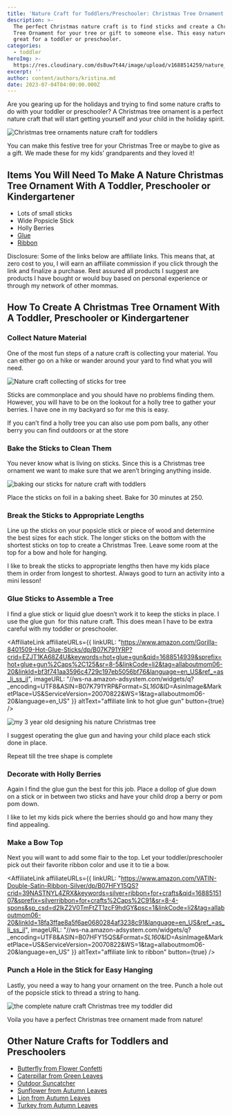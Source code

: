 ```yaml
---
title: 'Nature Craft for Toddlers/Preschooler: Christmas Tree Ornament'
description: >-
  The perfect Christmas nature craft is to find sticks and create a Christmas
  Tree Ornament for your tree or gift to someone else. This easy nature craft is
  great for a toddler or preschooler.
categories:
  - toddler
heroImg: >-
  https://res.cloudinary.com/ds8uw7t44/image/upload/v1688514259/nature_craft_for_toddlers_christmas_tree_ornaments_hg7vab.jpg
excerpt: ''
author: content/authors/kristina.md
date: 2023-07-04T04:00:00.000Z
---
```


Are you gearing up for the holidays and trying to find some nature crafts to do with your toddler or preschooler? A Christmas tree ornament is a perfect nature craft that will start getting yourself and your child in the holiday spirit.

![Christmas tree ornaments nature craft for toddlers](https://res.cloudinary.com/ds8uw7t44/image/upload/v1688514259/nature_craft_for_toddlers_christmas_tree_ornaments_hg7vab.jpg)

You can make this festive tree for your Christmas Tree or maybe to give as a gift. We made these for my kids’ grandparents and they loved it!

## Items You Will Need To Make A Nature Christmas Tree Ornament With A Toddler, Preschooler or Kindergartener

* Lots of small sticks
* Wide Popsicle Stick
* Holly Berries
* [Glue](https://www.amazon.com/Gorilla-8401509-Hot-Glue-Sticks/dp/B07K791YRP?crid=EZJT1KA68Z4U\&keywords=hot+glue+gun\&qid=1688514939\&sprefix=hot+glue+gun%2Caps%2C125\&sr=8-5\&linkCode=ll1\&tag=allaboutmom06-20\&linkId=770883f16cc126002df2b61ac5c3b6cb\&language=en_US\&ref_=as_li_ss_tl)
* [Ribbon](https://www.amazon.com/VATIN-Double-Satin-Ribbon-Silver/dp/B07HFY15QS?crid=39NASTNYL4ZRX\&keywords=silver+ribbon+for+crafts\&qid=1688515107\&sprefix=silverribbon+for+crafts%2Caps%2C91\&sr=8-4-spons\&sp_csd=d2lkZ2V0TmFtZT1zcF9hdGY\&psc=1\&linkCode=ll1\&tag=allaboutmom06-20\&linkId=3acd0b3208b05eff7ac27020c02d81df\&language=en_US\&ref_=as_li_ss_tl)

Disclosure: Some of the links below are affiliate links. This means that, at zero cost to you, I will earn an affiliate commission if you click through the link and finalize a purchase. Rest assured all products I suggest are products I have bought or would buy based on personal experience or through my network of other mommas.

## How To Create A Christmas Tree Ornament With A Toddler, Preschooler or Kindergartener

### Collect Nature Material

One of the most fun steps of a nature craft is collecting your material. You can either go on a hike or wander around your yard to find what you will need.

![Nature craft collecting of sticks for tree](http://res.cloudinary.com/ds8uw7t44/image/upload/v1688514327/collecting_sticks_for_nature_craft_iewria.jpg "Finding all the sticks")

Sticks are commonplace and you should have no problems finding them. However, you will have to be on the lookout for a holly tree to gather your berries. I have one in my backyard so for me this is easy. 

If you can’t find a holly tree you can also use pom pom balls, any other berry you can find outdoors or at the store

### Bake the Sticks to Clean Them

You never know what is living on sticks. Since this is a Christmas tree ornament we want to make sure that we aren’t bringing anything inside. 

![baking our sticks for nature craft with toddlers](http://res.cloudinary.com/ds8uw7t44/image/upload/v1688514528/baking_sticks_r3keob.jpg "Sticks on our baking tray")

Place the sticks on foil in a baking sheet. Bake for 30 minutes at 250. 

### Break the Sticks to Appropriate Lengths 

Line up the sticks on your popsicle stick or piece of wood and determine the best sizes for each stick. The longer sticks on the bottom with the shortest sticks on top to create a Christmas Tree. Leave some room at the top for a bow and hole for hanging.

I like to break the sticks to appropriate lengths then have my kids place them in order from longest to shortest. Always good to turn an activity into a mini lesson!

### Glue Sticks to Assemble a Tree

I find a glue stick or liquid glue doesn’t work it to keep the sticks in place. I use the glue gun  for this nature craft. This does mean I have to be extra careful with my toddler or preschooler.

<AffiliateLink
  affiliateURLs={{
    linkURL:
      "https://www.amazon.com/Gorilla-8401509-Hot-Glue-Sticks/dp/B07K791YRP?crid=EZJT1KA68Z4U&keywords=hot+glue+gun&qid=1688514939&sprefix=hot+glue+gun%2Caps%2C125&sr=8-5&linkCode=li2&tag=allaboutmom06-20&linkId=bf3f741aa3596c4729c197eb5056bf76&language=en_US&ref_=as_li_ss_il",
    imageURL:
      "//ws-na.amazon-adsystem.com/widgets/q?_encoding=UTF8&ASIN=B07K791YRP&Format=_SL160_&ID=AsinImage&MarketPlace=US&ServiceVersion=20070822&WS=1&tag=allaboutmom06-20&language=en_US"
  }}
  altText="affiliate link to hot glue gun"
  button={true}
/>

![my 3 year old designing his nature Christmas tree](http://res.cloudinary.com/ds8uw7t44/image/upload/v1688514383/configuring_christmas_tree_eglsnz.jpg "My toddler placing the sticks in size order to form tree")

I suggest operating the glue gun and having your child place each stick done in place. 

Repeat till the tree shape is complete

### Decorate with Holly Berries

Again I find the glue gun the best for this job. Place a dollop of glue down on a stick or in between two sticks and have your child drop a berry or pom pom down. 

I like to let my kids pick where the berries should go and how many they find appealing.

### Make a Bow Top

Next you will want to add some flair to the top. Let your toddler/preschooler pick out their favorite ribbon color and use it to tie a bow. 

<AffiliateLink
  affiliateURLs={{
    linkURL:
      "https://www.amazon.com/VATIN-Double-Satin-Ribbon-Silver/dp/B07HFY15QS?crid=39NASTNYL4ZRX&keywords=silver+ribbon+for+crafts&qid=1688515107&sprefix=silverribbon+for+crafts%2Caps%2C91&sr=8-4-spons&sp_csd=d2lkZ2V0TmFtZT1zcF9hdGY&psc=1&linkCode=li2&tag=allaboutmom06-20&linkId=18fa3ffae8a5f6ae0680284af3238c91&language=en_US&ref_=as_li_ss_il",
    imageURL:
      "//ws-na.amazon-adsystem.com/widgets/q?_encoding=UTF8&ASIN=B07HFY15QS&Format=_SL160_&ID=AsinImage&MarketPlace=US&ServiceVersion=20070822&WS=1&tag=allaboutmom06-20&language=en_US"
  }}
  altText="affiliate link to ribbon"
  button={true}
/>

### Punch a Hole in the Stick for Easy Hanging

Lastly, you need a way to hang your ornament on the tree. Punch a hole out of the popsicle stick to thread a string to hang. 

![the complete nature craft Christmas tree my toddler did](http://res.cloudinary.com/ds8uw7t44/image/upload/v1688514456/christmas_tree_ornament_craft_for_toddlers_oaoyrm.jpg "Complete Christmas Tree Ornament")

Voila you have a perfect Christmas tree ornament made from nature!

## Other Nature Crafts for Toddlers and Preschoolers

* [Butterfly from Flower Confetti](/nature-craft-for-toddlers-preschooler-butterfly)
* [Caterpillar from Green Leaves](/nature-arts-and-crafts-for-toddlers-preschooler-caterpillar)
* [Outdoor Suncatcher ](/nature-craft-for-toddlers-outdoor-suncatcher)
* [Sunflower from Autumn Leaves](/nature-craft-for-toddlers-preschooler-sunflower)
* [Lion from Autumn Leaves](/nature-craft-for-toddlers-preschooler-lion)
* [Turkey from Autumn Leaves](/nature-craft-for-toddlers-preschooler-turkeys)

